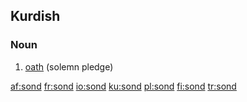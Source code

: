 ==Kurdish==

===Noun===
{{infl|ku|noun|g=f}}

# [[oath]] (solemn pledge)

{{tbot entry|Kurdish|oath|2007|December|ku}}

[[af:sond]]
[[fr:sond]]
[[io:sond]]
[[ku:sond]]
[[pl:sond]]
[[fi:sond]]
[[tr:sond]]